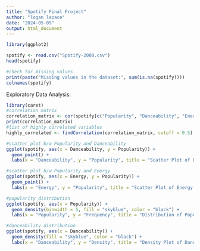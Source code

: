 ```yaml
---
title: "Spotify Final Project"
author: "logan lapace"
date: "2024-05-09"
output: html_document
---
```


```r
library(ggplot2)
```

```r
spotify <- read.csv("Spotify-2000.csv")
head(spotify)

#check for missing values
print(paste("Missing values in the dataset:", sum(is.na(spotify))))
colnames(spotify)
```


Exploratory Data Analysis:


```r
library(caret)
#correlation matrix
correlation_matrix <- cor(spotify[c("Popularity", "Danceability", "Energy", "Loudness..dB.", "Liveness", "Valence", "Acousticness", "Speechiness")])
print(correlation_matrix)
#list of highly correlated variables
highly_correlated <- findCorrelation(correlation_matrix, cutoff = 0.5)

```



```r
#scatter plot b/w Popularity and Danceability
ggplot(spotify, aes(x = Danceability, y = Popularity)) +
  geom_point() +
  labs(x = "Danceability", y = "Popularity", title = "Scatter Plot of Danceability vs. Popularity")

#scatter plot b/w Popularity and Energy
ggplot(spotify, aes(x = Energy, y = Popularity)) +
  geom_point() +
  labs(x = "Energy", y = "Popularity", title = "Scatter Plot of Energy vs. Popularity")
```

```r
#popularity distribution
ggplot(spotify, aes(x = Popularity)) +
  geom_density(binwidth = 5, fill = "skyblue", color = "black") +
  labs(x = "Popularity", y = "Frequency", title = "Distribution of Popularity")

#danceability distribution
ggplot(spotify, aes(x = Danceability)) +
  geom_density(fill = "skyblue", color = "black") +
  labs(x = "Danceability", y = "Density", title = "Density Plot of Danceability")
```


